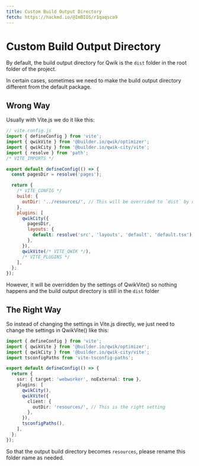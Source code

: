 ```yaml
---
title: Custom Build Output Directory
fetch: https://hackmd.io/@ImBIOS/r1qaqsca9
---
```


# Custom Build Output Directory

By default, the build output directory for Qwik is the `dist` folder in the root folder of the project.

In certain cases, sometimes we need to make the build output directory different from the default package.

## Wrong Way

Usually with Vite.js we do it like this:

```js
// vite.config.js
import { defineConfig } from 'vite';
import { qwikVite } from '@builder.io/qwik/optimizer';
import { qwikCity } from '@builder.io/qwik-city/vite';
import { resolve } from 'path';
/* VITE_IMPORTS */

export default defineConfig(() => {
  const pagesDir = resolve('pages');

  return {
    /* VITE_CONFIG */
    build: {
      outDir: '../resources/', // This will be overrided to `dist` by qwikVite() setting
    },
    plugins: [
      qwikCity({
        pagesDir,
        layouts: {
          default: resolve('src', 'layouts', 'default', 'default.tsx'),
        },
      }),
      qwikVite(/* VITE_QWIK */),
      /* VITE_PLUGINS */
    ],
  };
});
```

However, it will be overridden by the settings of QwikVite() so nothing happens and the build output directory is still in the `dist` folder

## The Right Way

So instead of changing the settings in Vite.js directly, we just need to change the settings in QwikVite() like this:

```ts
import { defineConfig } from 'vite';
import { qwikVite } from '@builder.io/qwik/optimizer';
import { qwikCity } from '@builder.io/qwik-city/vite';
import tsconfigPaths from 'vite-tsconfig-paths';

export default defineConfig(() => {
  return {
    ssr: { target: 'webworker', noExternal: true },
    plugins: [
      qwikCity(),
      qwikVite({
        client: {
          outDir: 'resources/', // This is the right setting
        },
      }),
      tsconfigPaths(),
    ],
  };
});
```

So that the output build directory becomes `resources`, please rename this folder name as needed.
